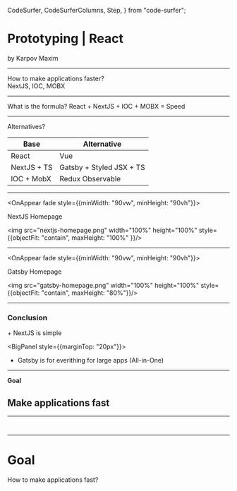   CodeSurfer,
  CodeSurferColumns,
  Step,
} from "code-surfer";


<OnAppear fade>

# Prototyping | React

by Karpov Maxim

</OnAppear>

---

<OnAppear fade>

<Panel>
  How to make applications faster?
</Panel>

<Appear>
  <OnAppear fade>
    <div style={{textAlign: 'center'}}>
      <BigPanel style={{display: 'inline-block'}}>
        NextJS, IOC, MOBX
      </BigPanel>
    </div>
  </OnAppear>
</Appear>

</OnAppear>

---

<OnAppear fade>

<Panel>
  What is the formula?
</Panel>

<BigPanel color="#2ECC71">
  React + NextJS + IOC + MOBX = Speed
</BigPanel>

</OnAppear>

---

<OnAppear fade>

<Panel>
  Alternatives?
</Panel>

| Base | Alternative |
| --- | --- |
| <BigPanel color="#2ECC71">React</BigPanel> | <BigPanel>Vue</BigPanel> |
| <BigPanel color="#2ECC71">NextJS + TS</BigPanel> | <BigPanel>Gatsby + Styled JSX + TS</BigPanel> |
| <BigPanel color="#2ECC71">IOC + MobX</BigPanel> | <BigPanel>Redux Observable</BigPanel> |

<style jsx global>{`
  td, th {
    border-color: rgba(255, 255, 255, 0.4) !important;
    padding: 10px !important;
  }

  td {
    border-right: 1px solid;
  }

  td:first-child {
    border-left: 1px solid;
  }
`}</style>

</OnAppear>

---

<OnAppear fade style={{minWidth: "90vw", minHeight: "90vh"}}>

<BigBadge>
  NextJS Homepage
</BigBadge>

<img src="nextjs-homepage.png" width="100%" height="100%" style={{objectFit: "contain", maxHeight: "100%" }}/>

</OnAppear>

---

<OnAppear fade style={{minWidth: "90vw", minHeight: "90vh"}}>

<BigBadge>
  Gatsby Homepage
</BigBadge>

<img src="gatsby-homepage.png" width="100%" height="100%" style={{objectFit: "contain", maxHeight: "80%"}}/>

</OnAppear>

---

<OnAppear fade>

<h3>
  Conclusion
</h3>

<BigPanel color="#2ECC71">
  + NextJS is simple
</BigPanel>

<BigPanel style={{marginTop: "20px"}}>
  - Gatsby is for everithing for large apps (All-in-One)
</BigPanel>

</OnAppear>

---

<OnAppear fade>

**Goal**

## Make applications fast

</OnAppear>

---

<OnAppear fade>

<CodeSurfer>

```tsx 1 subtitle="Import React" file=./components/panel.tsx
```

```tsx 10:17 subtitle="Use incapsulated styles" file=./components/panel.tsx
```

</CodeSurfer>

</OnAppear>

---

<OnAppear fade>

# Goal

How to make applications fast?

</OnAppear>